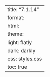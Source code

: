 ---
title: "7.1.14"
format:
    html:
        theme:
            light: flatly
            dark: darkly
        css: styles.css
        toc: true
---